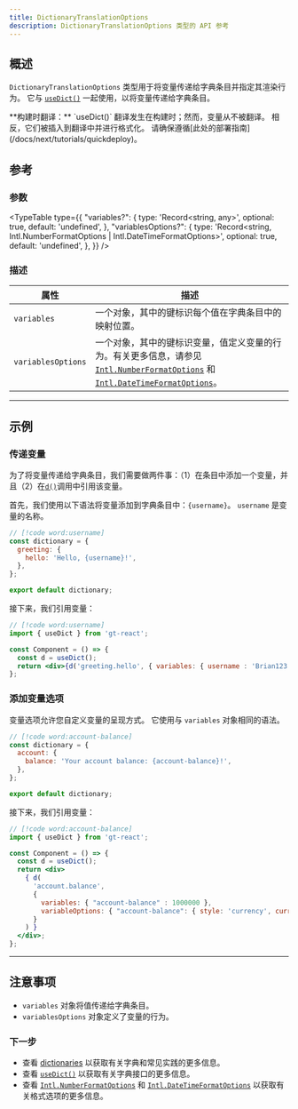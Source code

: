 ```yaml
---
title: DictionaryTranslationOptions
description: DictionaryTranslationOptions 类型的 API 参考
---
```


## 概述

`DictionaryTranslationOptions` 类型用于将变量传递给字典条目并指定其渲染行为。
它与 [`useDict()`](/docs/react/api/dictionary/useDict) 一起使用，以将变量传递给字典条目。

<Callout>
  **构建时翻译：**
  `useDict()` 翻译发生在构建时；然而，变量从不被翻译。
  相反，它们被插入到翻译中并进行格式化。
  请确保遵循[此处的部署指南](/docs/next/tutorials/quickdeploy)。
</Callout>


## 参考


### 参数

<TypeTable
  type={{
    "variables?": {
        type: 'Record<string, any>',
        optional: true,
        default: 'undefined',
    },
    "variablesOptions?": {
        type: 'Record<string, Intl.NumberFormatOptions | Intl.DateTimeFormatOptions>',
        optional: true,
        default: 'undefined',
    },
  }}
/>

### 描述

| 属性 | 描述 |
| ---- | ----------- |
| `variables` | 一个对象，其中的键标识每个值在字典条目中的映射位置。|
| `variablesOptions` | 一个对象，其中的键标识变量，值定义变量的行为。有关更多信息，请参见 [`Intl.NumberFormatOptions`](https://developer.mozilla.org/en-US/docs/Web/JavaScript/Reference/Global_Objects/Intl/NumberFormat) 和 [`Intl.DateTimeFormatOptions`](https://developer.mozilla.org/en-US/docs/Web/JavaScript/Reference/Global_Objects/Intl/DateTimeFormat)。 |


---

## 示例

### 传递变量

为了将变量传递给字典条目，我们需要做两件事：（1）在条目中添加一个变量，并且（2）在[`d()`](/docs/react/api/dictionary/useGT)调用中引用该变量。

首先，我们使用以下语法将变量添加到字典条目中：`{username}`。
`username` 是变量的名称。
```jsx title="dictionary.ts"
// [!code word:username]
const dictionary = {
  greeting: {
    hello: 'Hello, {username}!',
  },
};

export default dictionary;
```

接下来，我们引用变量：
```jsx title="Component.tsx"
// [!code word:username]
import { useDict } from 'gt-react';

const Component = () => {
  const d = useDict();
  return <div>{d('greeting.hello', { variables: { username : 'Brian123' } })}</div>;
};
```

### 添加变量选项

变量选项允许您自定义变量的呈现方式。
它使用与 `variables` 对象相同的语法。

```jsx title="dictionary.ts"
// [!code word:account-balance]
const dictionary = {
  account: {
    balance: 'Your account balance: {account-balance}!',
  },
};

export default dictionary;
```

接下来，我们引用变量：
```jsx title="Component.tsx"
// [!code word:account-balance]
import { useDict } from 'gt-react';

const Component = () => {
  const d = useDict();
  return <div>
    { d(
      'account.balance',
      {
        variables: { "account-balance" : 1000000 },
        variableOptions: { "account-balance": { style: 'currency', currency: 'USD' } }
      }
    ) }
  </div>;
};
```



---

## 注意事项
 * `variables` 对象将值传递给字典条目。
 * `variablesOptions` 对象定义了变量的行为。

### 下一步
 * 查看 [dictionaries](/docs/react/reference/dictionary-reference) 以获取有关字典和常见实践的更多信息。
 * 查看 [`useDict()`](/docs/react/api/dictionary/useDict) 以获取有关字典接口的更多信息。
 * 查看 [`Intl.NumberFormatOptions`](https://developer.mozilla.org/en-US/docs/Web/JavaScript/Reference/Global_Objects/Intl/NumberFormat) 和 [`Intl.DateTimeFormatOptions`](https://developer.mozilla.org/en-US/docs/Web/JavaScript/Reference/Global_Objects/Intl/DateTimeFormat) 以获取有关格式选项的更多信息。
